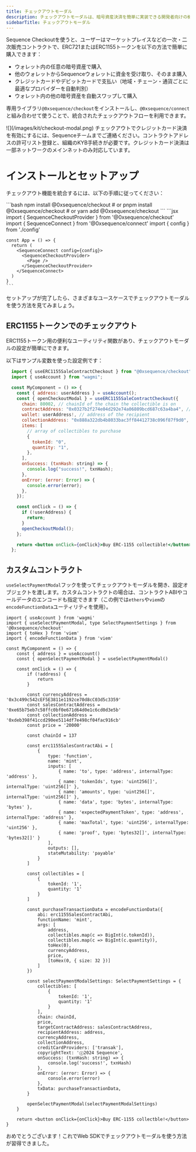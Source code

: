 ```yaml
---
title: チェックアウトモーダル
description: チェックアウトモーダルは、暗号資産決済を簡単に実装できる開発者向けの機能です。
sidebarTitle: チェックアウトモーダル
---
```


Sequence Checkoutを使うと、ユーザーはマーケットプレイスなどの一次・二次販売コントラクトで、ERC721またはERC1155トークンを以下の方法で簡単に購入できます：
- ウォレット内の任意の暗号資産で購入
- 他のウォレットからSequenceウォレットに資金を受け取り、そのまま購入
- クレジットカードやデビットカードで支払い（地域・チェーン・通貨ごとに最適なプロバイダーを自動判別）
- ウォレット内の他の暗号資産を自動スワップして購入

専用ライブラリ`@0xsequence/checkout`をインストールし、`@0xsequence/connect`と組み合わせて使うことで、統合されたチェックアウトフローを利用できます。

<Frame>
  ![](/images/kit/checkout-modal.png)
</Frame>

<Note>
  チェックアウトでクレジットカード決済を有効にするには、Sequenceチームまでご連絡ください。コントラクトアドレスの許可リスト登録と、組織のKYB手続きが必要です。クレジットカード決済は一部ネットワークのメインネットのみ対応しています。
</Note>

# インストールとセットアップ
チェックアウト機能を統合するには、以下の手順に従ってください：

<Steps>
  <Step title="`@0xsequence/checkout`ライブラリをインストールします：">
    ```bash
    npm install @0xsequence/checkout
    # or
    pnpm install @0xsequence/checkout
    # or
    yarn add @0xsequence/checkout
    ```
  </Step>

  <Step title="アプリ内でSequenceConnect Providerの下に`SequenceCheckoutProvider`を配置します：">
    ```jsx
    import { SequenceCheckoutProvider } from '@0xsequence/checkout'
    import { SequenceConnect } from '@0xsequence/connect'
    import { config } from './config'

    const App = () => {
      return (
        <SequenceConnect config={config}>
          <SequenceCheckoutProvider>
            <Page />
          </SequenceCheckoutProvider>
        </SequenceConnect>
      )
    }
    ```
  </Step>
</Steps>

セットアップが完了したら、さまざまなユースケースでチェックアウトモーダルを使う方法を見てみましょう。

## ERC1155トークンでのチェックアウト
ERC1155トークン用の便利なユーティリティ関数があり、チェックアウトモーダルの設定が簡単にできます。

以下はサンプル変数を使った設定例です：

```jsx
  import { useERC1155SaleContractCheckout } from "@0xsequence/checkout";
  import { useAccount } from "wagmi";

  const MyComponent = () => {
    const { address: userAddress } = useAccount();
    const { openCheckoutModal } = useERC1155SaleContractCheckout({
      chain: 80002, // chainId of the chain the collectible is on
      contractAddress: "0x0327b2f274e04d292e74a06809bcd687c63a4ba4", // address of the contract handling the minting function
      wallet: userAddress!, // address of the recipient
      collectionAddress: "0x888a322db4b8033bac3ff84412738c096f87f9d0", // address of the collection contract
      items: [
        // array of collectibles to purchase
        {
          tokenId: "0",
          quantity: "1",
        },
      ],
      onSuccess: (txnHash: string) => {
        console.log("success!", txnHash);
      },
      onError: (error: Error) => {
        console.error(error);
      },
    });

    const onClick = () => {
      if (!userAddress) {
        return;
      }
      openCheckoutModal();
    };

    return <button onClick={onClick}>Buy ERC-1155 collectible!</button>;
  };
```

## カスタムコントラクト
`useSelectPaymentModal`フックを使ってチェックアウトモーダルを開き、設定オブジェクトを渡します。カスタムコントラクトの場合は、コントラクトABIやコールデータのエンコードも指定できます（この例では`ethers`や`viem`の`encodeFunctionData`ユーティリティを使用）。

```tsx
import { useAccount } from 'wagmi'
import { useSelectPaymentModal, type SelectPaymentSettings } from '@0xsequence/checkout'
import { toHex } from 'viem'
import { encodeFunctionData } from 'viem'

const MyComponent = () => {
    const { address } = useAccount()
    const { openSelectPaymentModal } = useSelectPaymentModal()

    const onClick = () => {
        if (!address) {
            return
        }

        const currencyAddress = '0x3c499c542cEF5E3811e1192ce70d8cC03d5c3359'
        const salesContractAddress = '0xe65b75eb7c58ffc0bf0e671d64d0e1c6cd0d3e5b'
        const collectionAddress = '0xdeb398f41ccd290ee5114df7e498cf04fac916cb'
        const price = '20000'

        const chainId = 137

        const erc1155SalesContractAbi = [
            {
                type: 'function',
                name: 'mint',
                inputs: [
                    { name: 'to', type: 'address', internalType: 'address' },
                    { name: 'tokenIds', type: 'uint256[]', internalType: 'uint256[]' },
                    { name: 'amounts', type: 'uint256[]', internalType: 'uint256[]' },
                    { name: 'data', type: 'bytes', internalType: 'bytes' },
                    { name: 'expectedPaymentToken', type: 'address', internalType: 'address' },
                    { name: 'maxTotal', type: 'uint256', internalType: 'uint256' },
                    { name: 'proof', type: 'bytes32[]', internalType: 'bytes32[]' }
                ],
                outputs: [],
                stateMutability: 'payable'
            }
        ]

        const collectibles = [
            {
                tokenId: '1',
                quantity: '1'
            }
        ]

        const purchaseTransactionData = encodeFunctionData({
            abi: erc1155SalesContractAbi,
            functionName: 'mint',
            args: [
                address,
                collectibles.map(c => BigInt(c.tokenId)),
                collectibles.map(c => BigInt(c.quantity)),
                toHex(0),
                currencyAddress,
                price,
                [toHex(0, { size: 32 })]
            ]
        })

        const selectPaymentModalSettings: SelectPaymentSettings = {
            collectibles: [
                {
                    tokenId: '1',
                    quantity: '1'
                }
            ],
            chain: chainId,
            price,
            targetContractAddress: salesContractAddress,
            recipientAddress: address,
            currencyAddress,
            collectionAddress,
            creditCardProviders: ['transak'],
            copyrightText: 'ⓒ2024 Sequence',
            onSuccess: (txnHash: string) => {
                console.log('success!', txnHash)
            },
            onError: (error: Error) => {
                console.error(error)
            },
            txData: purchaseTransactionData,
        }

        openSelectPaymentModal(selectPaymentModalSettings)
    }

    return <button onClick={onClick}>Buy ERC-1155 collectble!</button>
}
```

おめでとうございます！これでWeb SDKでチェックアウトモーダルを使う方法が習得できました。